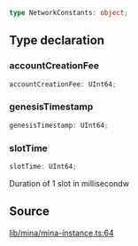 ```ts
type NetworkConstants: object;
```

## Type declaration

### accountCreationFee

```ts
accountCreationFee: UInt64;
```

### genesisTimestamp

```ts
genesisTimestamp: UInt64;
```

### slotTime

```ts
slotTime: UInt64;
```

Duration of 1 slot in millisecondw

## Source

[lib/mina/mina-instance.ts:64](https://github.com/o1-labs/o1js/blob/ccbd5fd4525adaf6c1f07bef7847d7bac67c71b5/src/lib/mina/mina-instance.ts#L64)
